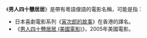 《'''男人四十戇居居'''》是帶有粵語俚語的電影名稱，可能是指：
*日本喜劇電影系列《[[寅次郎的故事|寅次郎的故事]]》在香港的譯名。
*《[[男人四十戇居居_(美國電影)|男人四十戇居居 (美國電影)]]》，2005年美國電影。
{{消歧義|Cat=七字作品消歧義}}